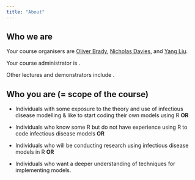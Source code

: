 ```yaml
---
title: "About"
---
```


## Who we are

Your course organisers are [Oliver Brady](https://www.lshtm.ac.uk/aboutus/people/brady.oliver), [Nicholas Davies,](https://www.lshtm.ac.uk/aboutus/people/davies.nicholas) and [Yang Liu](https://www.lshtm.ac.uk/aboutus/people/liu.yang).

Your course administrator is .

Other lectures and demonstrators include .

## Who you are (= scope of the course)

-   Individuals with some exposure to the theory and use of infectious disease modelling & like to start coding their own models using R **OR**

-   Individuals who know some R but do not have experience using R to code infectious disease models **OR**

-   Individuals who will be conducting research using infectious disease models in R **OR**

-   Individuals who want a deeper understanding of techniques for implementing models.
